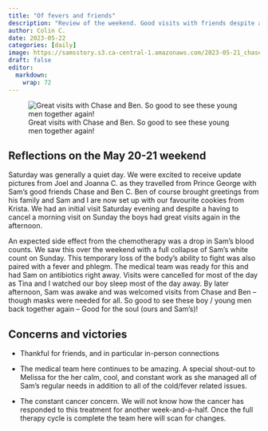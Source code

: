 ```yaml
---
title: "Of fevers and friends"
description: "Review of the weekend. Good visits with friends despite a fever on day two"
author: Colin C.
date: 2023-05-22
categories: [daily]
image: https://samsstory.s3.ca-central-1.amazonaws.com/2023-05-21_chase-ben-sam.jpg
draft: false
editor: 
  markdown: 
    wrap: 72
---
```


![Great visits with Chase and Ben. So good to see these young men
together
again!](https://samsstory.s3.ca-central-1.amazonaws.com/2023-05-21_chase-ben-sam.jpg)

## Reflections on the May 20-21 weekend

Saturday was generally a quiet day. We were excited to receive update
pictures from Joel and Joanna C. as they travelled from Prince George
with Sam's good friends Chase and Ben C. Ben of course brought greetings
from his family and Sam and I are now set up with our favourite cookies
from Krista. We had an initial visit Saturday evening and despite a
having to cancel a morning visit on Sunday the boys had great visits
again in the afternoon.

An expected side effect from the chemotherapy was a drop in Sam's blood
counts. We saw this over the weekend with a full collapse of Sam's white
count on Sunday. This temporary loss of the body's ability to fight was
also paired with a fever and phlegm. The medical team was ready for this
and had Sam on antibiotics right away. Visits were cancelled for most of
the day as Tina and I watched our boy sleep most of the day away. By
later afternoon, Sam was awake and was welcomed visits from Chase and
Ben -- though masks were needed for all. So good to see these boy /
young men back together again -- Good for the soul (ours and Sam's)!

## Concerns and victories

-   Thankful for friends, and in particular in-person connections

-   The medical team here continues to be amazing. A special shout-out
    to Melissa for the her calm, cool, and constant work as she managed
    all of Sam's regular needs in addition to all of the cold/fever
    related issues.

-   The constant cancer concern. We will not know how the cancer has
    responded to this treatment for another week-and-a-half. Once the
    full therapy cycle is complete the team here will scan for changes.
